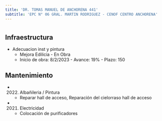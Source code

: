 ```yaml
---
title: 'DR. TOMAS MANUEL DE ANCHORENA 441'
subtitle: 'EPC N° 06 GRAL. MARTIN RODRIGUEZ - CENOF CENTRO ANCHORENA'
---
```


#
## Infraestructura

* Adecuacion inst y pintura 
    + Mejora Edilicia - En Obra 
    + Inicio de obra: 8/2/2023 - Avance: 19% - Plazo: 150 



## Mantenimiento

*  (2022) Albañileria / Pintura 
    + Reparar hall de acceso, Reparación del cielorraso hall de acceso

*  (2021) Electricidad 
    + Colocación de purificadores






